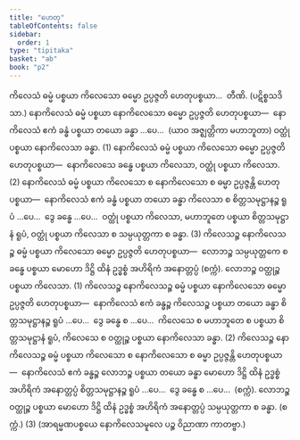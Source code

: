 ```yaml
---
title: "ဟေတု"
tableOfContents: false
sidebar:
  order: 1
type: "tipitaka"
basket: "ab"
book: "p2"
---
```



<DynamicBreadcrumb />

<Division number="10" book="p2" e="ch" v="38" p="372">

<Paragraph number="3834" book="p2">
ကိလေသံ ဓမ္မံ ပစ္စယာ ကိလေသော ဓမ္မော ဥပ္ပဇ္ဇတိ ဟေတုပစ္စယာ…  တီဏိ. (ပဋိစ္စသဒိသာ.)
</Paragraph>

<Paragraph number="3835" book="p2">
နောကိလေသံ ဓမ္မံ ပစ္စယာ နောကိလေသော ဓမ္မော ဥပ္ပဇ္ဇတိ ဟေတုပစ္စယာ—  နောကိလေသံ ဧကံ ခန္ဓံ ပစ္စယာ တယော ခန္ဓာ …ပေ…  (ယာဝ အဇ္ဈတ္တိကာ မဟာဘူတာ) ဝတ္ထုံ ပစ္စယာ နောကိလေသာ ခန္ဓာ. (1)
</Paragraph>

<Paragraph number="3836" book="p2">
နောကိလေသံ ဓမ္မံ ပစ္စယာ ကိလေသော ဓမ္မော ဥပ္ပဇ္ဇတိ ဟေတုပစ္စယာ—  နောကိလေသေ ခန္ဓေ ပစ္စယာ ကိလေသာ, ဝတ္ထုံ ပစ္စယာ ကိလေသာ. (2)
</Paragraph>

<Paragraph number="3837" book="p2">
နောကိလေသံ ဓမ္မံ ပစ္စယာ ကိလေသော စ နောကိလေသော စ ဓမ္မာ ဥပ္ပဇ္ဇန္တိ ဟေတုပစ္စယာ—  နောကိလေသံ ဧကံ ခန္ဓံ ပစ္စယာ တယော ခန္ဓာ ကိလေသာ စ စိတ္တသမုဋ္ဌာနဉ္စ ရူပံ …ပေ…  ဒွေ ခန္ဓေ …ပေ…  ဝတ္ထုံ ပစ္စယာ ကိလေသာ, မဟာဘူတေ ပစ္စယာ စိတ္တသမုဋ္ဌာနံ ရူပံ, ဝတ္ထုံ ပစ္စယာ ကိလေသာ စ သမ္ပယုတ္တကာ စ ခန္ဓာ. (3)
</Paragraph>

</Division>
<Division number="11" book="p2" e="ch" v="38" p="372">

<Paragraph number="3838" book="p2">
ကိလေသဉ္စ နောကိလေသဉ္စ ဓမ္မံ ပစ္စယာ ကိလေသော ဓမ္မော ဥပ္ပဇ္ဇတိ ဟေတုပစ္စယာ—  လောဘဉ္စ သမ္ပယုတ္တကေ စ ခန္ဓေ ပစ္စယာ မောဟော ဒိဋ္ဌိ ထိနံ ဥဒ္ဓစ္စံ အဟိရိကံ အနောတ္တပ္ပံ (စက္ကံ). လောဘဉ္စ ဝတ္ထုဉ္စ ပစ္စယာ ကိလေသာ. (1)
</Paragraph>

<Paragraph number="3839" book="p2">
ကိလေသဉ္စ နောကိလေသဉ္စ ဓမ္မံ ပစ္စယာ နောကိလေသော ဓမ္မော ဥပ္ပဇ္ဇတိ ဟေတုပစ္စယာ—  နောကိလေသံ ဧကံ ခန္ဓဉ္စ ကိလေသဉ္စ ပစ္စယာ တယော ခန္ဓာ စိတ္တသမုဋ္ဌာနဉ္စ ရူပံ …ပေ…  ဒွေ ခန္ဓေ စ …ပေ…  ကိလေသေ စ မဟာဘူတေ စ ပစ္စယာ စိတ္တသမုဋ္ဌာနံ ရူပံ, ကိလေသေ စ ဝတ္ထုဉ္စ ပစ္စယာ နောကိလေသာ ခန္ဓာ. (2)
</Paragraph>

<Paragraph number="3840" book="p2">
ကိလေသဉ္စ နောကိလေသဉ္စ ဓမ္မံ ပစ္စယာ ကိလေသော စ နောကိလေသော စ ဓမ္မာ ဥပ္ပဇ္ဇန္တိ ဟေတုပစ္စယာ—  နောကိလေသံ ဧကံ ခန္ဓဉ္စ လောဘဉ္စ ပစ္စယာ တယော ခန္ဓာ မောဟော ဒိဋ္ဌိ ထိနံ ဥဒ္ဓစ္စံ အဟိရိကံ အနောတ္တပ္ပံ စိတ္တသမုဋ္ဌာနဉ္စ ရူပံ …ပေ…  ဒွေ ခန္ဓေ စ …ပေ…  (စက္ကံ). လောဘဉ္စ ဝတ္ထုဉ္စ ပစ္စယာ မောဟော ဒိဋ္ဌိ ထိနံ ဥဒ္ဓစ္စံ အဟိရိကံ အနောတ္တပ္ပံ သမ္ပယုတ္တကာ စ ခန္ဓာ. (စက္ကံ.) (3)
</Paragraph>

<Paragraph number="3841" book="p2">
(အာရမ္မဏပစ္စယေ နောကိလေသမူလေ ပဉ္စ ဝိညာဏာ ကာတဗ္ဗာ.)
</Paragraph>
</Division>